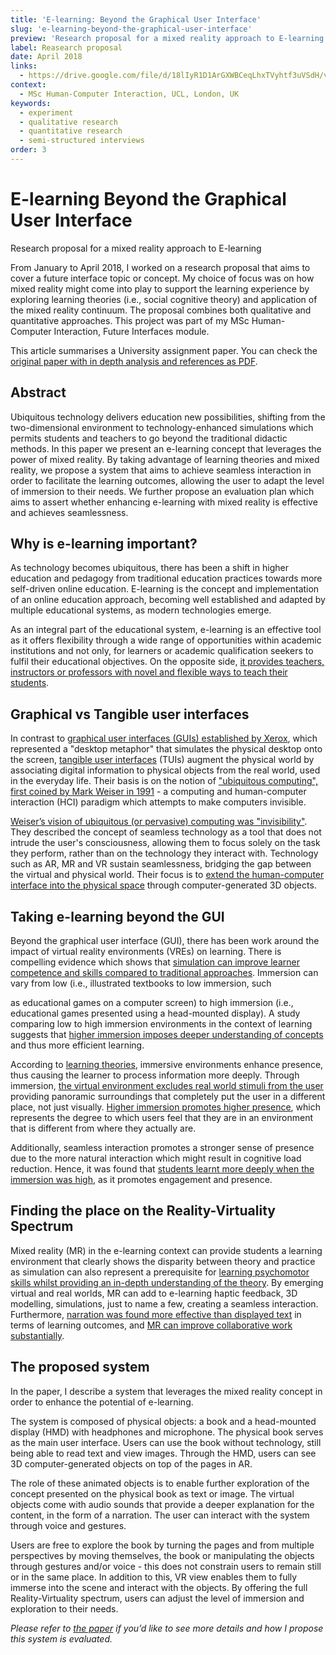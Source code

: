 ```yaml
---
title: 'E-learning: Beyond the Graphical User Interface'
slug: 'e-learning-beyond-the-graphical-user-interface'
preview: 'Research proposal for a mixed reality approach to E-learning'
label: Reasearch proposal
date: April 2018
links:
  - https://drive.google.com/file/d/18lIyR1D1ArGXWBCeqLhxTVyhtf3uVSdH/view?usp=sharing
context:
  - MSc Human-Computer Interaction, UCL, London, UK
keywords:
  - experiment
  - qualitative research
  - quantitative research
  - semi-structured interviews
order: 3
---
```


# E-learning Beyond the Graphical User Interface

Research proposal for a mixed reality approach to E-learning

From January to April 2018, I worked on a research proposal that aims to cover a future interface topic or concept. My choice of focus was on how mixed reality might come into play to support the learning experience by exploring learning theories (i.e., social cognitive theory) and application of the mixed reality continuum. The proposal combines both qualitative and quantitative approaches. This project was part of my MSc Human-Computer Interaction, Future Interfaces module.

This article summarises a University assignment paper. You can check the [original paper with in depth analysis and references as PDF](https://drive.google.com/file/d/18lIyR1D1ArGXWBCeqLhxTVyhtf3uVSdH/view).

## Abstract

Ubiquitous technology delivers education new possibilities, shifting from the two-dimensional environment to technology-enhanced simulations which permits students and teachers to go beyond the traditional didactic methods. In this paper we present an e-learning concept that leverages the power of mixed reality. By taking advantage of learning theories and mixed reality, we propose a system that aims to achieve seamless interaction in order to facilitate the learning outcomes, allowing the user to adapt the level of immersion to their needs. We further propose an evaluation plan which aims to assert whether enhancing e-learning with mixed reality is effective and achieves seamlessness.

## Why is e-learning important?

As technology becomes ubiquitous, there has been a shift in higher education and pedagogy from traditional education practices towards more self-driven online education. E-learning is the concept and implementation of an online education approach, becoming well established and adapted by multiple educational systems, as modern technologies emerge.

As an integral part of the educational system, e-learning is an effective tool as it offers flexibility through a wide range of opportunities within academic institutions and not only, for learners or academic qualification seekers to fulfil their educational objectives. On the opposite side, [it provides teachers, instructors or professors with novel and flexible ways to teach their students](https://cshe.berkeley.edu/publications/strategies-e-learning-universities).

## Graphical vs Tangible user interfaces

In contrast to [graphical user interfaces (GUIs) established by Xerox](https://dl.acm.org/doi/10.5555/98326.98408), which represented a "desktop metaphor" that simulates the physical desktop onto the screen, [tangible user interfaces](https://dl.acm.org/doi/10.1145/258549.258715) (TUIs) augment the physical world by associating digital information to physical objects from the real world, used in the everyday life. Their basis is on the notion of ["ubiquitous computing", first coined by Mark Weiser in 1991](https://dl.acm.org/doi/10.1145/329124.329126) - a computing and human-computer interaction (HCI) paradigm which attempts to make computers invisible.

[Weiser’s vision of ubiquitous (or pervasive) computing was "invisibility"](https://dl.acm.org/doi/10.1145/192426.192428). They described the concept of seamless technology as a tool that does not intrude the user's consciousness, allowing them to focus solely on the task they perform, rather than on the technology they interact with. Technology such as AR, MR and VR sustain seamlessness, bridging the gap between the virtual and physical world. Their focus is to [extend the human-computer interface into the physical space](https://www.mitpressjournals.org/doi/10.1162/pres.1997.6.4.386) through computer-generated 3D objects.

## Taking e-learning beyond the GUI

Beyond the graphical user interface (GUI), there has been work around the impact of virtual reality environments (VREs) on learning. There is compelling evidence which shows that [simulation can improve learner competence and skills compared to traditional approaches](https://www.tandfonline.com/doi/full/10.3109/0142159X.2012.714886). Immersion can vary from low (i.e., illustrated textbooks to low immersion, such

as educational games on a computer screen) to high immersion (i.e., educational games presented using a head-mounted display). A study comparing low to high immersion environments in the context of learning suggests that [higher immersion imposes deeper understanding of concepts](https://www.tandfonline.com/doi/abs/10.1207/S1532690XCI1902_02) and thus more efficient learning.

According to [learning theories](https://books.google.co.uk/books?id=I3AWAAAAIAAJ), immersive environments enhance presence, thus causing the learner to process information more deeply. Through immersion, [the virtual environment excludes real world stimuli from the user](https://dl.acm.org/doi/10.1162/pres.1997.6.6.603) providing panoramic surroundings that completely put the user in a different place, not just visually. [Higher immersion promotes higher presence](https://www.mitpressjournals.org/doi/10.1162/105474699566107), which represents the degree to which users feel that they are in an environment that is different from where they actually are.

Additionally, seamless interaction promotes a stronger sense of presence due to the more natural interaction which might result in cognitive load reduction. Hence, it was found that [students learnt more deeply when the immersion was high](https://www.tandfonline.com/doi/abs/10.1207/S1532690XCI1902_02), as it promotes engagement and presence.

## Finding the place on the Reality-Virtuality Spectrum

Mixed reality (MR) in the e-learning context can provide students a learning environment that clearly shows the disparity between theory and practice as simulation can also represent a prerequisite for [learning psychomotor skills whilst providing an in-depth understanding of the theory](https://www.researchgate.net/publication/26488981_Mixed_reality_learning_spaces_for_collaborative_experimentation_A_challenge_for_engineering_education_and_training). By emerging virtual and real worlds, MR can add to e-learning haptic feedback, 3D modelling, simulations, just to name a few, creating a seamless interaction. Furthermore, [narration was found more effective than displayed text](https://www.tandfonline.com/doi/abs/10.1207/S1532690XCI1902_02) in terms of learning outcomes, and [MR can improve collaborative work substantially](https://dl.acm.org/doi/10.1145/292834.292836).

## The proposed system

In the paper, I describe a system that leverages the mixed reality concept in order to enhance the potential of e-learning.

The system is composed of physical objects: a book and a head-mounted display (HMD) with headphones and microphone. The physical book serves as the main user interface. Users can use the book without technology, still being able to read text and view images. Through the HMD, users can see 3D computer-generated objects on top of the pages in AR.

The role of these animated objects is to enable further exploration of the concept presented on the physical book as text or image. The virtual objects come with audio sounds that provide a deeper explanation for the content, in the form of a narration. The user can interact with the system through voice and gestures.

Users are free to explore the book by turning the pages and from multiple perspectives by moving themselves, the book or manipulating the objects through gestures and/or voice - this does not constrain users to remain still or in the same place. In addition to this, VR view enables them to fully immerse into the scene and interact with the objects. By offering the full Reality-Virtuality spectrum, users can adjust the level of immersion and exploration to their needs.

_Please refer to [the paper](https://drive.google.com/file/d/18lIyR1D1ArGXWBCeqLhxTVyhtf3uVSdH/view?usp=sharing) if you’d like to see more details and how I propose this system is evaluated._
